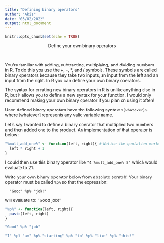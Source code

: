 ```yaml
---
title: "Defining binary operators"
author: "Akis"
date: "03/02/2022"
output: html_document
---
```


```r
knitr::opts_chunk$set(echo = TRUE)
```

<center> Define your own binary operators </center>\

You're familiar with adding, subtracting, multiplying, and dividing numbers in R. To do this you use the +, -, *, and / symbols. These symbols are called binary operators because they take two inputs, an input from the left and an input from the right. In R you can define your own binary operators.

The syntax for creating new binary operators in R is unlike anything else in R, but it allows you to define a new syntax for your function. I would only recommend making your own binary operator if you plan on using it often!

User-defined binary operators have the following syntax:
     `%[whatever]%` 
where [whatever] represents any valid variable name.
 
Let's say I wanted to define a binary operator that multiplied two numbers and
then added one to the product. An implementation of that operator is below:

```r

"%mult_add_one%" <- function(left, right){ # Notice the quotation marks!
  left * right + 1
}

```

I could then use this binary operator like `"4 %mult_add_one% 5"` which would
evaluate to 21.

Write your own binary operator below from absolute scratch! Your binary
operator must be called `%p%` so that the expression:

      "Good" %p% "job!"

will evaluate to: "Good job!"

```r
"%p%" <- function(left, right){ 
  paste(left, right)
}

"Good" %p% "job"

"I" %p% "am" %p% "starting" %p% "to" %p% "like" %p% "this!"
```



